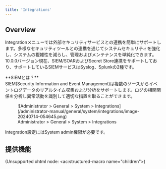 ```yaml
---
title: 'Integrations'
---
```



## Overview

Integrationメニューでは外部セキュリティサービスとの連携を簡単にサポートします。多様なセキュリティツールとの連携を通じてシステムセキュリティを強化し、システムの複雑性を減らし、管理およびメンテナンスを単純化できます。10.0.0バージョン現在、SIEM/SOARおよびSecret Store連携をサポートしており、サポートしているSIEMサービスはSyslog、Splunkの2種です。

<Callout type="info">
**SIEMとは？** <br/>SIEM(Security Information and Event Management)は複数のソースからイベントログデータのリアルタイム収集および分析をサポートします。ログの相関関係を分析し異常活動を識別して適切な措置を取ることができます。
</Callout>

<figure data-layout="center" data-align="center">
![Administrator &gt; General &gt; System &gt; Integrations](/administrator-manual/general/system/integrations/image-20240714-054645.png)
<figcaption>
Administrator &gt; General &gt; System &gt; Integrations
</figcaption>
</figure>

<Callout type="important">
Integration設定にはSystem admin権限が必要です。
</Callout>


## 提供機能

(Unsupported xhtml node: &lt;ac:structured-macro name="children"&gt;)
